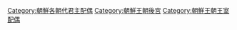 [[Category:朝鮮各朝代君主配偶|Category:朝鮮各朝代君主配偶]]
[[Category:朝鮮王朝後宮|Category:朝鮮王朝後宮]]
[[Category:朝鮮王朝王室配偶|Category:朝鮮王朝王室配偶]]